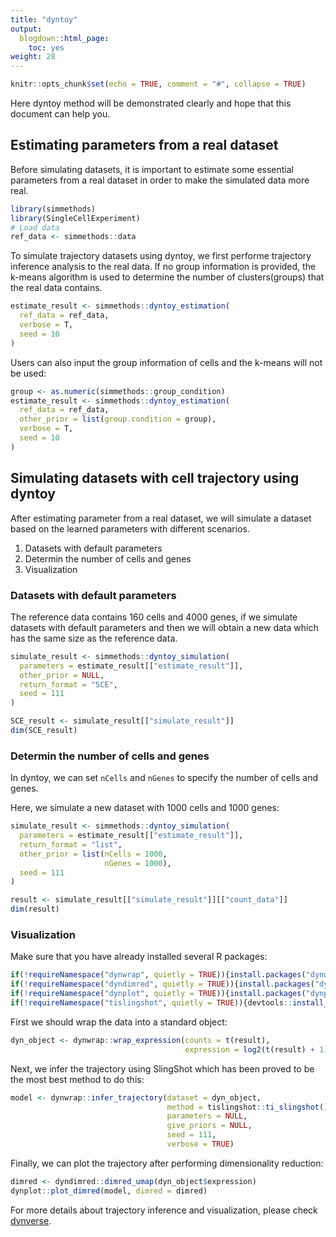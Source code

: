 ```yaml
---
title: "dyntoy"
output:
  blogdown::html_page:
    toc: yes
weight: 28
---
```


<!-- github markdown built using 
rmarkdown::render("vignettes/dyntoy.Rmd", output_format = rmarkdown::github_document())
-->

```r
knitr::opts_chunk$set(echo = TRUE, comment = "#", collapse = TRUE)
```
Here dyntoy method will be demonstrated clearly and hope that this document can help you.

## Estimating parameters from a real dataset

Before simulating datasets, it is important to estimate some essential parameters from a real dataset in order to make the simulated data more real. 

```r
library(simmethods)
library(SingleCellExperiment)
# Load data
ref_data <- simmethods::data
```

To simulate trajectory datasets using dyntoy, we first performe trajectory inference analysis to the real data. If no group information is provided, the k-means algorithm is used to determine the number of clusters(groups) that the real data contains.

```r
estimate_result <- simmethods::dyntoy_estimation(
  ref_data = ref_data,
  verbose = T,
  seed = 10
)
```

Users can also input the group information of cells and the k-means will not be used:

```r
group <- as.numeric(simmethods::group_condition)
estimate_result <- simmethods::dyntoy_estimation(
  ref_data = ref_data,
  other_prior = list(group.condition = group),
  verbose = T,
  seed = 10
)
```


## Simulating datasets with cell trajectory using dyntoy

After estimating parameter from a real dataset, we will simulate a dataset based on the learned parameters with different scenarios.

1. Datasets with default parameters
2. Determin the number of cells and genes
3. Visualization

### Datasets with default parameters

The reference data contains 160 cells and 4000 genes, if we simulate datasets with default parameters and then we will obtain a new data which has the same size as the reference data.

```r
simulate_result <- simmethods::dyntoy_simulation(
  parameters = estimate_result[["estimate_result"]],
  other_prior = NULL,
  return_format = "SCE",
  seed = 111
)
```

```r
SCE_result <- simulate_result[["simulate_result"]]
dim(SCE_result)
```

### Determin the number of cells and genes

In dyntoy, we can set `nCells` and `nGenes` to specify the number of cells and genes.

Here, we simulate a new dataset with 1000 cells and 1000 genes:

```r
simulate_result <- simmethods::dyntoy_simulation(
  parameters = estimate_result[["estimate_result"]],
  return_format = "list",
  other_prior = list(nCells = 1000,
                     nGenes = 1000),
  seed = 111
)
```

```r
result <- simulate_result[["simulate_result"]][["count_data"]]
dim(result)
```


### Visualization

Make sure that you have already installed several R packages:
```r
if(!requireNamespace("dynwrap", quietly = TRUE)){install.packages("dynwrap")}
if(!requireNamespace("dyndimred", quietly = TRUE)){install.packages("dyndimred")}
if(!requireNamespace("dynplot", quietly = TRUE)){install.packages("dynplot")}
if(!requireNamespace("tislingshot", quietly = TRUE)){devtools::install_github("dynverse/ti_slingshot/package/")}
```

First we should wrap the data into a standard object:

```r
dyn_object <- dynwrap::wrap_expression(counts = t(result),
                                       expression = log2(t(result) + 1))
```

Next, we infer the trajectory using SlingShot which has been proved to be the most best method to do this:

```r
model <- dynwrap::infer_trajectory(dataset = dyn_object,
                                   method = tislingshot::ti_slingshot(),
                                   parameters = NULL,
                                   give_priors = NULL,
                                   seed = 111,
                                   verbose = TRUE)
```

Finally, we can plot the trajectory after performing dimensionality reduction:
```r
dimred <- dyndimred::dimred_umap(dyn_object$expression)
dynplot::plot_dimred(model, dimred = dimred)
```

For more details about trajectory inference and visualization, please check [dynverse](https://dynverse.org/).